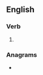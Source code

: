 {{also|hibernâtes}}
==English==

===Verb===
{{head|en|verb form}}

# {{en-third-person singular of|hibernate}}

===Anagrams===
* {{anagrams|en|a=abeehinrst|Eisenbarth|breathes in|inbreathes}}